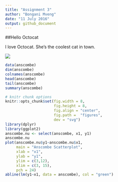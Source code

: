 ```yaml
---
title: "Assignment 3"
author: "Bongani Mveng"
date: "11 July 2016"
output: github_document
---
```


##Hello Octocat

I love Octocat. She's the coolest cat in town. 

![](https://dl.dropboxusercontent.com/u/11805474/painblogr/biostats/images/octocat.png)

```r
data(anscombe)
dim(anscombe)
colnames(anscombe)
head(anscombe)
tail(anscombe)
summary(anscombe)
```

```r
# knitr chunk options
knitr::opts_chunk$set(fig.width = 8,
                      fig.height = 8,
                      fig.align = "center",
                      fig.path =  "figures",
                      dev = "svg") 
library(dplyr)
library(ggplot2)
anscombe.nu <- select(anscombe, x1, y1)
anscombe.nu
plot(anscombe.nu$y1~anscombe.nu$x1,
     main = "Anscombe Scatterplot",
     xlab = "x1",
     ylab = "y1",
     ylim = c(3,12),
     xlim = c(3, 15),
     pch = 24)
abline(lm(y1~x1, data = anscombe), col = "green")
```


